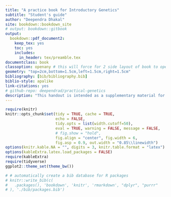 ```yaml
--- 
title: "A practice book for Introductory Genetics"
subtitle: "Student's guide"
author: "Deependra Dhakal"
site: bookdown::bookdown_site
# output: bookdown::gitbook
output: 
  bookdown::pdf_document2:
    keep_tex: yes
    toc: yes
    includes:
      in_header: tex/preamble.tex
documentclass: book
classoption: openany # this will force for 2 side layout of book to open chapter at any side
geometry: "top=2cm,bottom=1.5cm,left=1.5cm,right=1.5cm"
bibliography: [bib/bibliography.bib]
biblio-style: apalike
link-citations: yes
# github-repo: deependrad/practical-genetics
description: "This handout is intended as a supplementary material for practical in Introductory Genetics course in undergraduate level"
---
```


```r
require(knitr)
knitr::opts_chunk$set(tidy = TRUE, cache = TRUE, 
                      echo = FALSE, 
                      tidy.opts = list(width.cutoff=50), 
                      eval = TRUE, warning = FALSE, message = FALSE,
                      # fig.show = "hold", 
                      fig.align = "center", fig.width = 6,
                      fig.asp = 0.9, out.width = "0.85\\linewidth")
options(knitr.kable.NA = "", digits = 3, knitr.table.format = "latex")
options(kableExtra.latex.load_packages = FALSE)
require(kableExtra)
require(tidyverse)
ggplot2::theme_set(theme_bw())
```

```r
# # automatically create a bib database for R packages
# knitr::write_bib(c(
#   .packages(), 'bookdown', 'knitr', 'rmarkdown', "dplyr", "purrr"
# ), './bib/packages.bib')
```

<!-- # Introduction -->

<!-- This is a reference manual for self purpose only. -->
